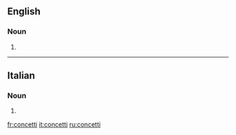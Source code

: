 ==English==

===Noun===
{{head|en|noun plural form}}

# {{plural of|concetto|lang=en}}

----

==Italian==

===Noun===
{{head|it|noun plural form|g=m}}

# {{plural of|concetto|lang=it}}

[[fr:concetti]]
[[it:concetti]]
[[ru:concetti]]